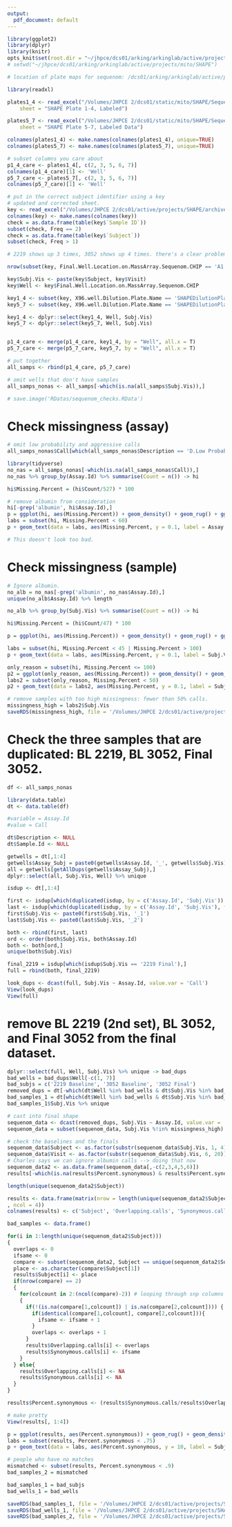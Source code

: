 ```yaml
---
output:
  pdf_document: default
---
```


```r
library(ggplot2)
library(dplyr)
library(knitr)
opts_knit$set(root.dir = "~/jhpce/dcs01/arking/arkinglab/active/projects/mito/SHAPE")
# setwd("~/jhpce/dcs01/arking/arkinglab/active/projects/mito/SHAPE")
```

```r
# location of plate maps for sequenom: /dcs01/arking/arkinglab/active/projects/mito/SHAPE/SHAPE MassArray Sequenom Plate-Maps
```

```r
library(readxl)

plates1_4 <- read_excel("/Volumes/JHPCE 2/dcs01/static/mito/SHAPE/Sequenom/SHAPE MassArray Sequenom 3.29.18/PlateData_SHAPE 1-4_March 2018.xlsx", 
    sheet = "SHAPE Plate 1-4, Labeled")

plates5_7 <- read_excel("/Volumes/JHPCE 2/dcs01/static/mito/SHAPE/Sequenom/SHAPE MassArray Sequenom 3.29.18/PlateData_SHAPE 5-7_March 2018.xlsx", 
    sheet = "SHAPE Plate 5-7, Labeled Data")

colnames(plates1_4) <- make.names(colnames(plates1_4), unique=TRUE)
colnames(plates5_7) <- make.names(colnames(plates5_7), unique=TRUE)
```

```r
# subset columns you care about
p1_4_care <- plates1_4[, c(2, 3, 5, 6, 7)]
colnames(p1_4_care)[1] <- 'Well'
p5_7_care <- plates5_7[, c(2, 3, 5, 6, 7)]
colnames(p5_7_care)[1] <- 'Well'

# put in the correct subject identifier using a key
# updated and corrected sheet.
key <- read_excel("/Volumes/JHPCE 2/dcs01/active/projects/SHAPE/archive/jason_2.9.18_qpcr_results/SHAPE Biomek 4000 Final Excel Sheet.6-11-18.xlsx")
colnames(key) <- make.names(colnames(key))
check = as.data.frame(table(key$`Sample ID`))
subset(check, Freq == 2)
check = as.data.frame(table(key$`Subject`))
subset(check, Freq > 1)

# 2219 shows up 3 times, 3052 shows up 4 times. there's a clear problem here. 

nrow(subset(key, Final.Well.Location.on.MassArray.Sequenom.CHIP == 'A1'))

key$Subj.Vis <- paste(key$Subject, key$Visit)
key$Well <- key$Final.Well.Location.on.MassArray.Sequenom.CHIP

key1_4 <- subset(key, X96.well.Dilution.Plate.Name == 'SHAPEDilutionPlate1' | X96.well.Dilution.Plate.Name == 'SHAPEDilutionPlate2' | X96.well.Dilution.Plate.Name == 'SHAPEDilutionPlate3' | X96.well.Dilution.Plate.Name == 'SHAPEDilutionPlate4')
key5_7 <- subset(key, X96.well.Dilution.Plate.Name == 'SHAPEDilutionPlate5' | X96.well.Dilution.Plate.Name == 'SHAPEDilutionPlate6' | X96.well.Dilution.Plate.Name == 'SHAPEDilutionPlate7')

key1_4 <- dplyr::select(key1_4, Well, Subj.Vis)
key5_7 <- dplyr::select(key5_7, Well, Subj.Vis)


p1_4_care <- merge(p1_4_care, key1_4, by = "Well", all.x = T)
p5_7_care <- merge(p5_7_care, key5_7, by = "Well", all.x = T)

# put together
all_samps <- rbind(p1_4_care, p5_7_care)

# omit wells that don't have samples
all_samps_nonas <- all_samps[-which(is.na(all_samps$Subj.Vis)),]

# save.image('RDatas/sequenom_checks.RData')
```

# Check missingness (assay)
```r
# omit low probability and aggressive calls
all_samps_nonas$Call[which(all_samps_nonas$Description == 'D.Low Probability' | all_samps_nonas$Description == 'C.Aggressive')] <- NA

library(tidyverse)
no_nas = all_samps_nonas[-which(is.na(all_samps_nonas$Call)),]
no_nas %>% group_by(Assay.Id) %>% summarise(Count = n()) -> hi

hi$Missing.Percent = (hi$Count/527) * 100

# remove albumin from consideration
hi[-grep('albumin', hi$Assay.Id),]
p = ggplot(hi, aes(Missing.Percent)) + geom_density() + geom_rug() + ggtitle('Missingness by assay ID')
labs = subset(hi, Missing.Percent < 60)
p + geom_text(data = labs, aes(Missing.Percent, y = 0.1, label = Assay.Id, vjust = -0.5), angle = 90, col = 'black') + geom_vline(xintercept = labs$Missing.Percent, lty = 2, colour = "gray50")

# This doesn't look too bad. 
```

# Check missingness (sample)
```r
# Ignore albumin.
no_alb = no_nas[-grep('albumin', no_nas$Assay.Id),]
unique(no_alb$Assay.Id) %>% length

no_alb %>% group_by(Subj.Vis) %>% summarise(Count = n()) -> hi

hi$Missing.Percent = (hi$Count/47) * 100

p = ggplot(hi, aes(Missing.Percent)) + geom_density() + geom_rug() + ggtitle('Missingness by individual sample')

labs = subset(hi, Missing.Percent < 45 | Missing.Percent > 100)
p + geom_text(data = labs, aes(Missing.Percent, y = 0.1, label = Subj.Vis, vjust = -0.5), angle = 90, col = 'black') + geom_vline(xintercept = labs$Missing.Percent, lty = 2, colour = "gray50")

only_reason = subset(hi, Missing.Percent <= 100)
p2 = ggplot(only_reason, aes(Missing.Percent)) + geom_density() + geom_rug() + ggtitle('Missingness by individual sample')
labs2 = subset(only_reason, Missing.Percent < 50)
p2 + geom_text(data = labs2, aes(Missing.Percent, y = 0.1, label = Subj.Vis, vjust = -0.5), angle = 90, col = 'black') + geom_vline(xintercept = labs2$Missing.Percent, lty = 2, colour = "gray50") + theme_classic()

# remove samples with too high missingness: fewer than 50% calls.
missingness_high = labs2$Subj.Vis
saveRDS(missingness_high, file = '/Volumes/JHPCE 2/dcs01/active/projects/SHAPE/R_objects/bad_samples3.rds')
```

# Check the three samples that are duplicated: BL 2219, BL 3052, Final 3052.
```r
df <- all_samps_nonas

library(data.table)
dt <- data.table(df)

#variable = Assay.Id
#value = Call

dt$Description <- NULL
dt$Sample.Id <- NULL

getwells = dt[,1:4]
getwells$Assay_Subj = paste0(getwells$Assay.Id, '_', getwells$Subj.Vis)
all = getwells[getAllDups(getwells$Assay_Subj),]
dplyr::select(all, Subj.Vis, Well) %>% unique

isdup <- dt[,1:4]

first <- isdup[which(duplicated(isdup, by = c('Assay.Id', 'Subj.Vis')) == T),]
last <- isdup[which(duplicated(isdup, by = c('Assay.Id', 'Subj.Vis'), fromLast = T) == T),]
first$Subj.Vis <- paste0(first$Subj.Vis, '_1')
last$Subj.Vis <- paste0(last$Subj.Vis, '_2')

both <- rbind(first, last)
ord <- order(both$Subj.Vis, both$Assay.Id)
both <- both[ord,]
unique(both$Subj.Vis)

final_2219 = isdup[which(isdup$Subj.Vis == '2219 Final'),]
full = rbind(both, final_2219)

look_dups <- dcast(full, Subj.Vis ~ Assay.Id, value.var = 'Call')
View(look_dups)
View(full)

```

# remove BL 2219 (2nd set), BL 3052, and Final 3052 from the final dataset.
```r
dplyr::select(full, Well, Subj.Vis) %>% unique -> bad_dups
bad_wells = bad_dups$Well[-c(1, 7)]
bad_subjs = c('2219 Baseline', '3052 Baseline', '3052 Final')
removed_dups = dt[-which(dt$Well %in% bad_wells & dt$Subj.Vis %in% bad_subjs),]
bad_samples_1 = dt[which(dt$Well %in% bad_wells & dt$Subj.Vis %in% bad_subjs),] 
bad_samples_1$Subj.Vis %>% unique

# cast into final shape
sequenom_data <- dcast(removed_dups, Subj.Vis ~ Assay.Id, value.var = 'Call')
sequenom_data = subset(sequenom_data, Subj.Vis %!in% missingness_high)
```

```r
# check the baselines and the finals
sequenom_data$Subject <- as.factor(substr(sequenom_data$Subj.Vis, 1, 4))
sequenom_data$Visit <- as.factor(substr(sequenom_data$Subj.Vis, 6, 20))
# Charles says we can ignore albumin calls --> doing that now
sequenom_data2 <- as.data.frame(sequenom_data[,-c(2,3,4,5,6)])
results[-which(is.na(results$Percent.synonymous) & results$Percent.synonymous == 'NaN'),] %>% nrow

length(unique(sequenom_data2$Subject))

results <- data.frame(matrix(nrow = length(unique(sequenom_data2$Subject))
, ncol = 4))
colnames(results) <- c('Subject', 'Overlapping.calls', 'Synonymous.calls', 'Percent.synonymous')

bad_samples <- data.frame()

for(i in 1:length(unique(sequenom_data2$Subject)))
{
  overlaps <- 0
  ifsame <- 0
  compare <- subset(sequenom_data2, Subject == unique(sequenom_data2$Subject)[i])
  place <- as.character(compare$Subject[1])
  results$Subject[i] <- place
  if(nrow(compare) == 2)
  {
    for(colcount in 2:(ncol(compare)-2)) # looping through snp columns
    {
      if(!(is.na(compare[1,colcount]) | is.na(compare[2,colcount]))) {
        if(identical(compare[1,colcount], compare[2,colcount])){
          ifsame <- ifsame + 1
        }
        overlaps <- overlaps + 1
      } 
      results$Overlapping.calls[i] <- overlaps    
      results$Synonymous.calls[i] <- ifsame   
    }
  } else{
    results$Overlapping.calls[i] <- NA    
    results$Synonymous.calls[i] <- NA    
  }
}

results$Percent.synonymous <- (results$Synonymous.calls/results$Overlapping.calls)

# make pretty
View(results[, 1:4])

p = ggplot(results, aes(Percent.synonymous)) + geom_rug() + geom_density()
labs = subset(results, Percent.synonymous < .75)
p + geom_text(data = labs, aes(Percent.synonymous, y = 10, label = Subject, vjust = -0.5), angle = 90, col = 'black') + geom_vline(xintercept = labs$Percent.synonymous, lty = 2, colour = "gray50") + geom_vline(xintercept = 0.9, col = 'red') + theme_classic()
```


```r
# people who have no matches
mismatched <- subset(results, Percent.synonymous < .9)
bad_samples_2 = mismatched

bad_samples_1 = bad_subjs
bad_wells_1 = bad_wells

saveRDS(bad_samples_1, file = '/Volumes/JHPCE 2/dcs01/active/projects/SHAPE/R_objects/bad_samples1.rds')
saveRDS(bad_wells_1, file = '/Volumes/JHPCE 2/dcs01/active/projects/SHAPE/R_objects/bad_wells1.rds')
saveRDS(bad_samples_2, file = '/Volumes/JHPCE 2/dcs01/active/projects/SHAPE/R_objects/bad_samples2.rds')
```
